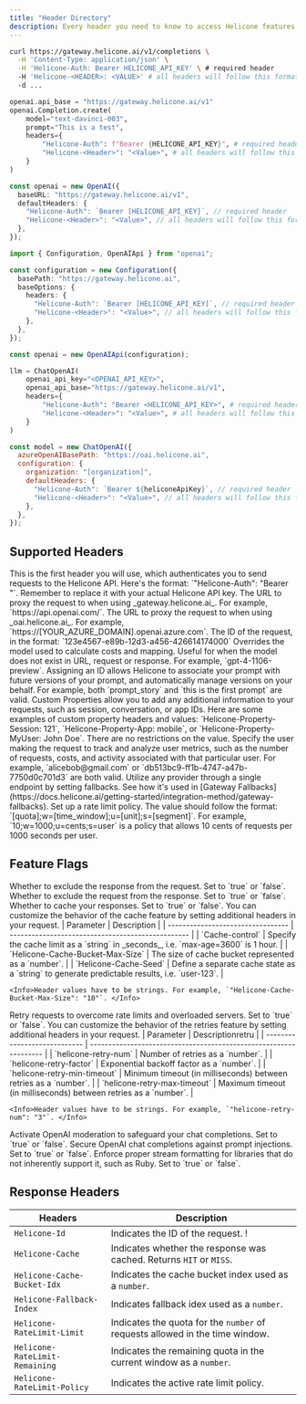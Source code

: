 ```yaml
---
title: "Header Directory"
description: Every header you need to know to access Helicone features.
---
```


<CodeGroup>

```bash Curl
curl https://gateway.helicone.ai/v1/completions \
  -H 'Content-Type: application/json' \
  -H 'Helicone-Auth: Bearer HELICONE_API_KEY' \ # required header
  -H 'Helicone-<HEADER>: <VALUE>' # all headers will follow this format
  -d ...
```

```python Python
openai.api_base = "https://gateway.helicone.ai/v1"
openai.Completion.create(
    model="text-davinci-003",
    prompt="This is a test",
    headers={
        "Helicone-Auth": f"Bearer {HELICONE_API_KEY}", # required header
        "Helicone-<Header>": "<Value>", # all headers will follow this format
    }
)
```

```typescript Node.js v4+
const openai = new OpenAI({
  baseURL: "https://gateway.helicone.ai/v1",
  defaultHeaders: {
    "Helicone-Auth": `Bearer [HELICONE_API_KEY]`, // required header
    "Helicone-<Header>": "<Value>", // all headers will follow this format
  },
});
```

```typescript Node.js <v4
import { Configuration, OpenAIApi } from "openai";

const configuration = new Configuration({
  basePath: "https://gateway.helicone.ai",
  baseOptions: {
    headers: {
      "Helicone-Auth": `Bearer [HELICONE_API_KEY]`, // required header
      "Helicone-<Header>": "<Value>", // all headers will follow this format
    },
  },
});

const openai = new OpenAIApi(configuration);
```

```python Langchain (Python)
llm = ChatOpenAI(
    openai_api_key="<OPENAI_API_KEY>",
    openai_api_base="https://gateway.helicone.ai/v1",
    headers={
        "Helicone-Auth": "Bearer <HELICONE_API_KEY>", # required header
        "Helicone-<Header>": "<Value>", # all headers will follow this format
    }
)
```

```javascript LangChain JS
const model = new ChatOpenAI({
  azureOpenAIBasePath: "https://oai.helicone.ai",
  configuration: {
    organization: "[organization]",
    defaultHeaders: {
      "Helicone-Auth": `Bearer ${heliconeApiKey}`, // required header
      "Helicone-<Header>": "<Value>", // all headers will follow this format
    },
  },
});
```

</CodeGroup>

## Supported Headers

<ResponseField name="Helicone-Auth" type="string (HELICONE_API_KEY)" required>
  This is the first header you will use, which authenticates you to send requests to the Helicone API. Here's the format: `"Helicone-Auth": "Bearer <HELICONE_API_KEY>"`. Remember to replace it with your actual Helicone API key.
</ResponseField>
<ResponseField name="Helicone-Target-URL" type="string (url)">
The URL to proxy the request to when using _gateway.helicone.ai_. For example, `https://api.openai.com/`.
</ResponseField>
<ResponseField name="Helicone-OpenAI-Api-Base" type="string (url)">
  The URL to proxy the request to when using _oai.helicone.ai_. For example, `https://[YOUR_AZURE_DOMAIN].openai.azure.com`.
</ResponseField>
<ResponseField name="Helicone-Request-Id" type="string (uuid)">
  The ID of the request, in the format: `123e4567-e89b-12d3-a456-426614174000` 
</ResponseField>
<ResponseField name="Helicone-Model-Override" type="string (model)">
  Overrides the model used to calculate costs and mapping. Useful for when the model does not exist in URL, request or response. For example, `gpt-4-1106-preview`. 
</ResponseField>
<ResponseField name="Helicone-Prompt-Id" type="string">
  Assigning an ID allows Helicone to associate your prompt with future versions of your prompt, and automatically manage versions on your behalf. For example, both `prompt_story` and `this is the first prompt` are valid. 
</ResponseField>
<ResponseField name="Helicone-Property-[Name]" type="string">
  Custom Properties allow you to add any additional information to your requests, such as session, conversation, or app IDs. Here are some examples of custom property headers and values: `Helicone-Property-Session: 121`, `Helicone-Property-App: mobile`, or `Helicone-Property-MyUser: John Doe`. There are no restrictions on the value. 
</ResponseField>
<ResponseField name="Helicone-User-Id" type="string">
  Specify the user making the request to track and analyze user metrics, such as the number of requests, costs, and activity associated with that particular user. For example, `alicebob@gmail.com` or `db513bc9-ff1b-4747-a47b-7750d0c701d3` are both valid. 
</ResponseField>
<ResponseField name="Helicone-Fallbacks" type="JSON string dump">
  Utilize any provider through a single endpoint by setting fallbacks. See how it's used in [Gateway Fallbacks](https://docs.helicone.ai/getting-started/integration-method/gateway-fallbacks). 
</ResponseField>
<ResponseField name="Helicone-RateLimit-Policy" type="string">
  Set up a rate limit policy. The value should follow the format: `[quota];w=[time_window];u=[unit];s=[segment]`. For example, `10;w=1000;u=cents;s=user` is a policy that allows 10 cents of requests per 1000 seconds per user.
</ResponseField>

## Feature Flags

<ResponseField name="Helicone-Omit-Response" type="boolean">
  Whether to exclude the response from the request. Set to `true` or  `false`.
</ResponseField>
<ResponseField name="Helicone-Omit-Request" type="boolean">
  Whether to exclude the request from the response. Set to `true` or  `false`.
</ResponseField>
<ResponseField name="Helicone-Cache-Enabled" type="boolean">
  Whether to cache your responses. Set to `true` or  `false`. You can customize the behavior of the cache feature by setting additional headers in your request.
  <Accordion title="Additional headers" defaultOpen>
    | Parameter                         | Description                                       | 
    | --------------------------------- | ------------------------------------------------- |
    | `Cache-control`                   | Specify the cache limit as a `string` in _seconds_, i.e. `max-age=3600` is 1 hour. |
    | `Helicone-Cache-Bucket-Max-Size`  | The size of cache bucket represented as a `number`.        |
    | `Helicone-Cache-Seed`             | Define a separate cache state as a `string` to generate predictable results, i.e. `user-123`. |

    <Info>Header values have to be strings. For example, `"Helicone-Cache-Bucket-Max-Size": "10"`. </Info>

  </Accordion>
</ResponseField>
<ResponseField name="Helicone-Retry-Enabled" type="boolean">
  Retry requests to overcome rate limits and overloaded servers. Set to `true` or `false`.
  You can customize the behavior of the retries feature by setting additional headers in your request.
  <Accordion title="Additional headers" defaultOpen>
    | Parameter                    | Descriptionretru                                                  |
    | ---------------------------- | ----------------------------------------------------------------- |
    | `helicone-retry-num`         | Number of retries as a `number`.                                  |
    | `helicone-retry-factor`      | Exponential backoff factor as a `number`.                         |
    | `helicone-retry-min-timeout` | Minimum timeout (in milliseconds) between retries as a `number`.  |
    | `helicone-retry-max-timeout` | Maximum timeout (in milliseconds) between retries as a `number`.  |

    <Info>Header values have to be strings. For example, `"helicone-retry-num": "3"`. </Info>

  </Accordion>
</ResponseField>
<ResponseField name="Helicone-Moderations-Enabled" type="boolean">
  Activate OpenAI moderation to safeguard your chat completions. Set to `true` or `false`. 
</ResponseField>
<ResponseField name="Helicone-LLM-Security-Enabled" type="boolean">
  Secure OpenAI chat completions against prompt injections. Set to `true` or `false`. 
</ResponseField>
<ResponseField name="Helicone-Stream-Force-Format" type="boolean">
  Enforce proper stream formatting for libraries that do not inherently support it, such as Ruby. Set to `true` or `false`. 
</ResponseField>

## Response Headers

| Headers                        | Description                                                                  |
| ------------------------------ | ---------------------------------------------------------------------------- |
| `Helicone-Id`                  | Indicates the ID of the request. !                                           |
| `Helicone-Cache`               | Indicates whether the response was cached. Returns `HIT` or `MISS`.          |
| `Helicone-Cache-Bucket-Idx`    | Indicates the cache bucket index used as a `number`.                         |
| `Helicone-Fallback-Index`      | Indicates fallback idex used as a `number`.                                  |
| `Helicone-RateLimit-Limit`     | Indicates the quota for the `number` of requests allowed in the time window. |
| `Helicone-RateLimit-Remaining` | Indicates the remaining quota in the current window as a `number`.           |
| `Helicone-RateLimit-Policy`    | Indicates the active rate limit policy.                                      |
